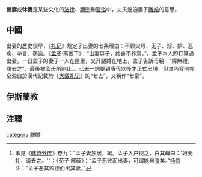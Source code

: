 '''出妻'''或'''休妻'''是某些文化的[[法律|法律]]、[[禮制|禮制]]和[[習俗|習俗]]中，丈夫逼迫妻子[[離婚|離婚]]的意思。
==中國==
出妻的歷史很早，《[[礼记|礼记]]》规定了出妻的七条理由：不顾父母、无子、淫、妒、恶疾、哆言、窃盗。《[[孟子_(著作)|孟子]]·离娄下》：“出妻屏子，终身不养焉。”。孟子本人即打算過出妻，一日孟子的妻子一人在屋里，叉开腿蹲在地上，孟子告訴母親：“婦無禮，請去之”，最後被孟母所制止<ref>事見《[[韩诗外传|韩诗外传]]》卷九：“孟子妻独居，踞。孟子入户视之，白其母曰：'妇无礼，请去之。'”；《荀子·解蔽》：“孟子恶败而出妻，可谓能自彊矣。”[[杨倞|杨倞]]注：“孟子恶其败德而出其妻。”</ref>。[[七去|七去]]一詞要到唐代以後才正式出現，但其內容則完全源自於漢代記載於《[[大戴礼记|大戴礼记]]》的“七去”，又稱作“七棄”。
==伊斯蘭教==
{{main|塔拉克}}
== 注釋 ==
{{reflist}}
[[category:離婚|category:離婚]]